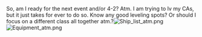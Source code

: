 So, am I ready for the next event and/or 4-2? Atm. I am trying to lv my CAs, but it just takes for ever to do so. Know any good leveling spots? Or should I focus on a different class all together atm.?[[File:Ship_list_atm.png|thumb]][[File:Equipment_atm.png|thumb]]<ac_metadata title="Ready for next event?"> </ac_metadata>